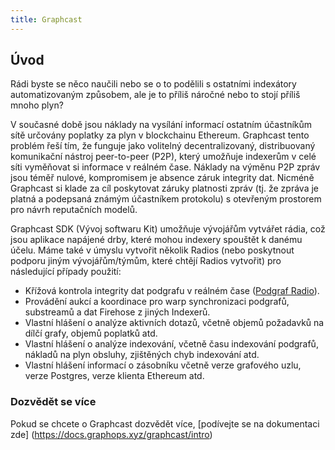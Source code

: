 ```yaml
---
title: Graphcast
---
```


## Úvod

Rádi byste se něco naučili nebo se o to podělili s ostatními indexátory automatizovaným způsobem, ale je to příliš náročné nebo to stojí příliš mnoho plyn?

V současné době jsou náklady na vysílání informací ostatním účastníkům sítě určovány poplatky za plyn v blockchainu Ethereum. Graphcast tento problém řeší tím, že funguje jako volitelný decentralizovaný, distribuovaný komunikační nástroj peer-to-peer (P2P), který umožňuje indexerům v celé síti vyměňovat si informace v reálném čase. Náklady na výměnu P2P zpráv jsou téměř nulové, kompromisem je absence záruk integrity dat. Nicméně Graphcast si klade za cíl poskytovat záruky platnosti zpráv (tj. že zpráva je platná a podepsaná známým účastníkem protokolu) s otevřeným prostorem pro návrh reputačních modelů.

Graphcast SDK (Vývoj softwaru Kit) umožňuje vývojářům vytvářet rádia, což jsou aplikace napájené drby, které mohou indexery spouštět k danému účelu. Máme také v úmyslu vytvořit několik Radios (nebo poskytnout podporu jiným vývojářům/týmům, které chtějí Radios vytvořit) pro následující případy použití:

- Křížová kontrola integrity dat podgrafu v reálném čase ([Podgraf Radio](https://docs.graphops.xyz/graphcast/radios/subgraph-radio)).
- Provádění aukcí a koordinace pro warp synchronizaci podgrafů, substreamů a dat Firehose z jiných Indexerů.
- Vlastní hlášení o analýze aktivních dotazů, včetně objemů požadavků na dílčí grafy, objemů poplatků atd.
- Vlastní hlášení o analýze indexování, včetně času indexování podgrafů, nákladů na plyn obsluhy, zjištěných chyb indexování atd.
- Vlastní hlášení informací o zásobníku včetně verze grafového uzlu, verze Postgres, verze klienta Ethereum atd.

### Dozvědět se více

Pokud se chcete o Graphcast dozvědět více, [podívejte se na dokumentaci zde] (https://docs.graphops.xyz/graphcast/intro)
